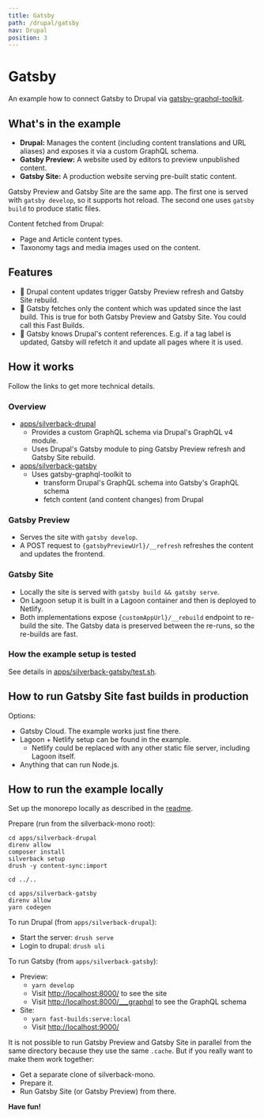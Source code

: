 ```yaml
---
title: Gatsby
path: /drupal/gatsby
nav: Drupal
position: 3
---
```


# Gatsby

An example how to connect Gatsby to Drupal via
[gatsby-graphql-toolkit](https://github.com/gatsbyjs/gatsby-graphql-toolkit).

## What's in the example

- **Drupal:** Manages the content (including content translations and URL
  aliases) and exposes it via a custom GraphQL schema.
- **Gatsby Preview:** A website used by editors to preview unpublished content.
- **Gatsby Site:** A production website serving pre-built static content.

Gatsby Preview and Gatsby Site are the same app. The first one is served with
`gatsby develop`, so it supports hot reload. The second one uses `gatsby build`
to produce static files.

Content fetched from Drupal:

- Page and Article content types.
- Taxonomy tags and media images used on the content.

## Features

- 🚚 Drupal content updates trigger Gatsby Preview refresh and Gatsby Site
  rebuild.
- 🚀 Gatsby fetches only the content which was updated since the last build.
  This is true for both Gatsby Preview and Gatsby Site. You could call this Fast
  Builds.
- 🔗 Gatsby knows Drupal's content references. E.g. if a tag label is updated,
  Gatsby will refetch it and update all pages where it is used.

## How it works

Follow the links to get more technical details.

### Overview

- [apps/silverback-drupal](https://github.com/AmazeeLabs/silverback-mono/tree/development/apps/silverback-drupal#readme)
  - Provides a custom GraphQL schema via Drupal's GraphQL v4 module.
  - Uses Drupal's Gatsby module to ping Gatsby Preview refresh and Gatsby Site
    rebuild.
- [apps/silverback-gatsby](https://github.com/AmazeeLabs/silverback-mono/tree/development/apps/silverback-gatsby#readme)
  - Uses gatsby-graphql-toolkit to
    - transform Drupal's GraphQL schema into Gatsby's GraphQL schema
    - fetch content (and content changes) from Drupal

### Gatsby Preview

- Serves the site with `gatsby develop`.
- A POST request to `{gatsbyPreviewUrl}/__refresh` refreshes the content and
  updates the frontend.

### Gatsby Site

- Locally the site is served with `gatsby build && gatsby serve`.
- On Lagoon setup it is built in a Lagoon container and then is deployed to
  Netlify.
- Both implementations expose `{customAppUrl}/__rebuild` endpoint to re-build
  the site. The Gatsby data is preserved between the re-runs, so the re-builds
  are fast.

### How the example setup is tested

See details in
[apps/silverback-gatsby/test.sh](https://github.com/AmazeeLabs/silverback-mono/blob/development/apps/silverback-gatsby/test.sh).

## How to run Gatsby Site fast builds in production

Options:

- Gatsby Cloud. The example works just fine there.
- Lagoon + Netlify setup can be found in the example.
  - Netlify could be replaced with any other static file server, including
    Lagoon itself.
- Anything that can run Node.js.

## How to run the example locally

Set up the monorepo locally as described in the
[readme](https://github.com/AmazeeLabs/silverback-mono#setup-locally).

Prepare (run from the silverback-mono root):

```shell
cd apps/silverback-drupal
direnv allow
composer install
silverback setup
drush -y content-sync:import

cd ../..

cd apps/silverback-gatsby
direnv allow
yarn codegen
```

To run Drupal (from `apps/silverback-drupal`):

- Start the server: `drush serve`
- Login to drupal: `drush uli`

To run Gatsby (from `apps/silverback-gatsby`):

- Preview:
  - `yarn develop`
  - Visit [http://localhost:8000/](http://localhost:8000/) to see the site
  - Visit
    [http://localhost:8000/\_\_\_graphql](http://localhost:8000/___graphql) to
    see the GraphQL schema
- Site:
  - `yarn fast-builds:serve:local`
  - Visit [http://localhost:9000/](http://localhost:9000/)

It is not possible to run Gatsby Preview and Gatsby Site in parallel from the
same directory because they use the same `.cache`. But if you really want to
make them work together:

- Get a separate clone of silverback-mono.
- Prepare it.
- Run Gatsby Site (or Gatsby Preview) from there.

**Have fun!**
